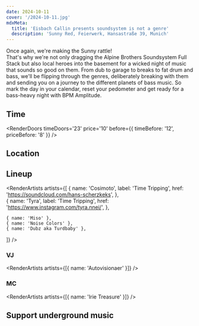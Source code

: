 ```yaml
---
date: 2024-10-11
cover: '/2024-10-11.jpg'
mdxMeta:
  title: 'Eisbach Callin presents soundsystem is not a genre'
  description: 'Sunny Red, Feierwerk, Hansastraße 39, Munich'
---
```


Once again, we're making the Sunny rattle!  
That's why we're not only dragging the Alpine Brothers Soundsystem Full Stack but also local heroes into the basement for a wicked night of music that sounds so good on them.
From dub to garage to breaks to fat drum and bass, we'll be flipping through the genres, deliberately breaking with them and sending you on a journey to the different planets of bass music.
So mark the day in your calendar, reset your pedometer and get ready for a bass-heavy night with BPM Amplitude.

## Time

<RenderDoors
  timeDoors='23'
  price='10'
  before={{ timeBefore: '12', priceBefore: '8' }}
/>

## Location

<RenderLocation
  venueName='Sunny Red'
  address='Feierwerk Hansastr. 39'
  city='Munich'
  mapUrl='https://goo.gl/maps/mA8iv2XEHf7XfRLv7'
/>

## Lineup

<RenderArtists
  artists={[
    {
      name: 'Cosimoto',
      label: 'Time Tripping',
      href: 'https://soundcloud.com/hans-scherzkeks',
    },    
    {
      name: 'Tyra',
      label: 'Time Tripping',
      href: 'https://www.instagram.com/tyra.nnei/',
    },

    { name: 'Miso' },
    { name: 'Noise Colors' },
    { name: 'Dubz aka Turdbaby' },

]}
/>

### VJ

<RenderArtists artists={[{ name: 'Autovisionaer' }]} />

### MC

<RenderArtists artists={[{ name: 'Irie Treasure' }]} />

## Support underground music
